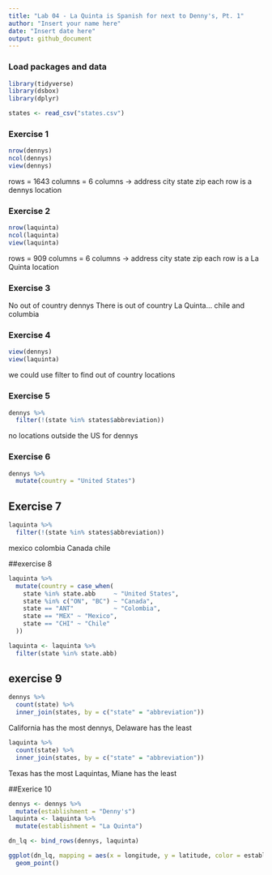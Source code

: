 ```yaml
---
title: "Lab 04 - La Quinta is Spanish for next to Denny's, Pt. 1"
author: "Insert your name here"
date: "Insert date here"
output: github_document
---
```



### Load packages and data

```r
library(tidyverse) 
library(dsbox)
library(dplyr)
```

```r
states <- read_csv("states.csv")
```

### Exercise 1

```r
nrow(dennys)
ncol(dennys)
view(dennys)
```
rows = 1643
columns = 6
columns -> address city state zip 
each row is a dennys location

### Exercise 2

```r
nrow(laquinta)
ncol(laquinta)
view(laquinta)
```
rows = 909
columns = 6
columns -> address city state zip 
each row is a La Quinta location

### Exercise 3

No out of country dennys
There is out of country La Quinta... chile and columbia

### Exercise 4

```r
view(dennys)
view(laquinta)
```
we could use filter to find out of country locations


### Exercise 5

```r
dennys %>%
  filter(!(state %in% states$abbreviation))
```
no locations outside the US for dennys

### Exercise 6
```r
dennys %>%
  mutate(country = "United States")
```

## Exercise 7
```r
laquinta %>%
  filter(!(state %in% states$abbreviation))
```
mexico
colombia
Canada
chile

##exercise 8
```r
laquinta %>%
  mutate(country = case_when(
    state %in% state.abb     ~ "United States",
    state %in% c("ON", "BC") ~ "Canada",
    state == "ANT"           ~ "Colombia",
    state == "MEX" ~ "Mexico",
    state == "CHI" ~ "Chile"
  ))

```
```r
laquinta <- laquinta %>%
  filter(state %in% state.abb)
```


## exercise 9
```r
dennys %>%
  count(state) %>%
  inner_join(states, by = c("state" = "abbreviation"))
```
California has the most dennys, Delaware has the least

```r
laquinta %>%
  count(state) %>%
  inner_join(states, by = c("state" = "abbreviation"))
```
Texas has the most Laquintas, Miane has the least

##Exerice 10
```r
dennys <- dennys %>%
  mutate(establishment = "Denny's")
laquinta <- laquinta %>%
  mutate(establishment = "La Quinta")

dn_lq <- bind_rows(dennys, laquinta)

ggplot(dn_lq, mapping = aes(x = longitude, y = latitude, color = establishment)) +
  geom_point()
```

